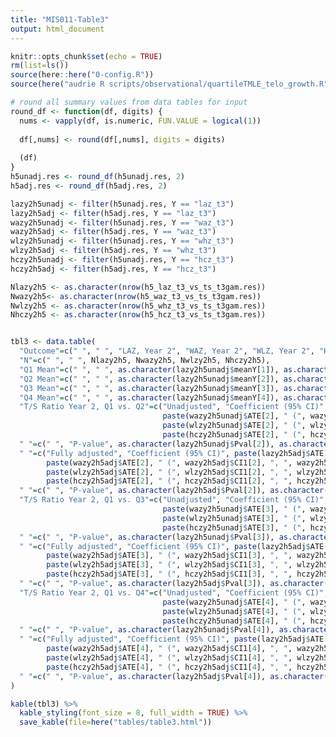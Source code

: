 ```yaml
---
title: "MIS011-Table3"
output: html_document
---
```


```r
knitr::opts_chunk$set(echo = TRUE)
rm(list=ls())
source(here::here("0-config.R"))
source(here("audrie R scripts/observational/quartileTMLE_telo_growth.R"))
```

```r
# round all summary values from data tables for input
round_df <- function(df, digits) {
  nums <- vapply(df, is.numeric, FUN.VALUE = logical(1))
  
  df[,nums] <- round(df[,nums], digits = digits)
  
  (df)
}
h5unadj.res <- round_df(h5unadj.res, 2)
h5adj.res <- round_df(h5adj.res, 2)

lazy2h5unadj <- filter(h5unadj.res, Y == "laz_t3")
lazy2h5adj <- filter(h5adj.res, Y == "laz_t3")
wazy2h5unadj <- filter(h5unadj.res, Y == "waz_t3")
wazy2h5adj <- filter(h5adj.res, Y == "waz_t3")
wlzy2h5unadj <- filter(h5unadj.res, Y == "whz_t3")
wlzy2h5adj <- filter(h5adj.res, Y == "whz_t3")
hczy2h5unadj <- filter(h5unadj.res, Y == "hcz_t3")
hczy2h5adj <- filter(h5adj.res, Y == "hcz_t3")

Nlazy2h5 <- as.character(nrow(h5_laz_t3_vs_ts_t3gam.res))
Nwazy2h5<- as.character(nrow(h5_waz_t3_vs_ts_t3gam.res))
Nwlzy2h5 <- as.character(nrow(h5_whz_t3_vs_ts_t3gam.res))
Nhczy2h5 <- as.character(nrow(h5_hcz_t3_vs_ts_t3gam.res))


tbl3 <- data.table(
  "Outcome"=c(" ", " ", "LAZ, Year 2", "WAZ, Year 2", "WLZ, Year 2", "HCZ, Year 2"),
  "N"=c(" ", " ", Nlazy2h5, Nwazy2h5, Nwlzy2h5, Nhczy2h5), 
  "Q1 Mean"=c(" ", " ", as.character(lazy2h5unadj$meanY[1]), as.character(wazy2h5unadj$meanY[1]), as.character(wlzy2h5unadj$meanY[1]), as.character(hczy2h5unadj$meanY[1])),
  "Q2 Mean"=c(" ", " ", as.character(lazy2h5unadj$meanY[2]), as.character(wazy2h5unadj$meanY[2]), as.character(wlzy2h5unadj$meanY[2]), as.character(hczy2h5unadj$meanY[2])), 
  "Q3 Mean"=c(" ", " ", as.character(lazy2h5unadj$meanY[3]), as.character(wazy2h5unadj$meanY[3]), as.character(wlzy2h5unadj$meanY[3]), as.character(hczy2h5unadj$meanY[3])), 
  "Q4 Mean"=c(" ", " ", as.character(lazy2h5unadj$meanY[4]), as.character(wazy2h5unadj$meanY[4]), as.character(wlzy2h5unadj$meanY[4]), as.character(hczy2h5unadj$meanY[4])), 
  "T/S Ratio Year 2, Q1 vs. Q2"=c("Unadjusted", "Coefficient (95% CI)", paste(lazy2h5unadj$ATE[2], " (", lazy2h5unadj$CI1[2], ", ", lazy2h5unadj$CI2[2], ")", sep=""),
                                  paste(wazy2h5unadj$ATE[2], " (", wazy2h5unadj$CI1[2], ", ", wazy2h5unadj$CI2[2], ")", sep=""),
                                  paste(wlzy2h5unadj$ATE[2], " (", wlzy2h5unadj$CI1[2], ", ", wlzy2h5unadj$CI2[2], ")", sep=""),
                                  paste(hczy2h5unadj$ATE[2], " (", hczy2h5unadj$CI1[2], ", ", hczy2h5unadj$CI2[2], ")", sep="")), 
  " "=c(" ", "P-value", as.character(lazy2h5unadj$Pval[2]), as.character(wazy2h5unadj$Pval[2]), as.character(wlzy2h5unadj$Pval[2]), as.character(hczy2h5unadj$Pval[2])), 
  " "=c("Fully adjusted", "Coefficient (95% CI)", paste(lazy2h5adj$ATE[2], " (", lazy2h5adj$CI1[2], ", ", lazy2h5adj$CI2[2], ")", sep=""),
        paste(wazy2h5adj$ATE[2], " (", wazy2h5adj$CI1[2], ", ", wazy2h5adj$CI2[2], ")", sep=""),
        paste(wlzy2h5adj$ATE[2], " (", wlzy2h5adj$CI1[2], ", ", wlzy2h5adj$CI2[2], ")", sep=""),
        paste(hczy2h5adj$ATE[2], " (", hczy2h5adj$CI1[2], ", ", hczy2h5adj$CI2[2], ")", sep="")), 
  " "=c(" ", "P-value", as.character(lazy2h5adj$Pval[2]), as.character(wazy2h5adj$Pval[2]), as.character(wlzy2h5adj$Pval[2]), as.character(hczy2h5adj$Pval[2])), 
  "T/S Ratio Year 2, Q1 vs. Q3"=c("Unadjusted", "Coefficient (95% CI)", paste(lazy2h5unadj$ATE[3], " (", lazy2h5unadj$CI1[3], ", ", lazy2h5unadj$CI2[3], ")", sep=""),
                                  paste(wazy2h5unadj$ATE[3], " (", wazy2h5unadj$CI1[3], ", ", wazy2h5unadj$CI2[3], ")", sep=""),
                                  paste(wlzy2h5unadj$ATE[3], " (", wlzy2h5unadj$CI1[3], ", ", wlzy2h5unadj$CI2[3], ")", sep=""),
                                  paste(hczy2h5unadj$ATE[3], " (", hczy2h5unadj$CI1[3], ", ", hczy2h5unadj$CI2[3], ")", sep="")), 
  " "=c(" ", "P-value", as.character(lazy2h5unadj$Pval[3]), as.character(wazy2h5unadj$Pval[3]), as.character(wlzy2h5unadj$Pval[3]), as.character(hczy2h5unadj$Pval[3])),
  " "=c("Fully adjusted", "Coefficient (95% CI)", paste(lazy2h5adj$ATE[3], " (", lazy2h5adj$CI1[3], ", ", lazy2h5adj$CI2[3], ")", sep=""),
        paste(wazy2h5adj$ATE[3], " (", wazy2h5adj$CI1[3], ", ", wazy2h5adj$CI2[3], ")", sep=""),
        paste(wlzy2h5adj$ATE[3], " (", wlzy2h5adj$CI1[3], ", ", wlzy2h5adj$CI2[3], ")", sep=""),
        paste(hczy2h5adj$ATE[3], " (", hczy2h5adj$CI1[3], ", ", hczy2h5adj$CI2[3], ")", sep="")),
  " "=c(" ", "P-value", as.character(lazy2h5adj$Pval[3]), as.character(wazy2h5adj$Pval[3]), as.character(wlzy2h5adj$Pval[3]), as.character(hczy2h5adj$Pval[3])),
  "T/S Ratio Year 2, Q1 vs. Q4"=c("Unadjusted", "Coefficient (95% CI)", paste(lazy2h5unadj$ATE[4], " (", lazy2h5unadj$CI1[4], ", ", lazy2h5unadj$CI2[4], ")", sep=""),
                                  paste(wazy2h5unadj$ATE[4], " (", wazy2h5unadj$CI1[4], ", ", wazy2h5unadj$CI2[4], ")", sep=""),
                                  paste(wlzy2h5unadj$ATE[4], " (", wlzy2h5unadj$CI1[4], ", ", wlzy2h5unadj$CI2[4], ")", sep=""),
                                  paste(hczy2h5unadj$ATE[4], " (", hczy2h5unadj$CI1[4], ", ", hczy2h5unadj$CI2[4], ")", sep="")),
  " "=c(" ", "P-value", as.character(lazy2h5unadj$Pval[4]), as.character(wazy2h5unadj$Pval[4]), as.character(wlzy2h5unadj$Pval[4]), as.character(hczy2h5unadj$Pval[4])),
  " "=c("Fully adjusted", "Coefficient (95% CI)", paste(lazy2h5adj$ATE[4], " (", lazy2h5adj$CI1[4], ", ", lazy2h5adj$CI2[4], ")", sep=""),
        paste(wazy2h5adj$ATE[4], " (", wazy2h5adj$CI1[4], ", ", wazy2h5adj$CI2[4], ")", sep=""),
        paste(wlzy2h5adj$ATE[4], " (", wlzy2h5adj$CI1[4], ", ", wlzy2h5adj$CI2[4], ")", sep=""),
        paste(hczy2h5adj$ATE[4], " (", hczy2h5adj$CI1[4], ", ", hczy2h5adj$CI2[4], ")", sep="")),
  " "=c(" ", "P-value", as.character(lazy2h5adj$Pval[4]), as.character(wazy2h5adj$Pval[4]), as.character(wlzy2h5adj$Pval[4]), as.character(hczy2h5adj$Pval[4]))
)
```

```r
kable(tbl3) %>%
  kable_styling(font_size = 8, full_width = TRUE) %>%
  save_kable(file=here("tables/table3.html"))
```



